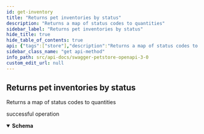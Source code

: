 ```yaml
---
id: get-inventory
title: "Returns pet inventories by status"
description: "Returns a map of status codes to quantities"
sidebar_label: "Returns pet inventories by status"
hide_title: true
hide_table_of_contents: true
api: {"tags":["store"],"description":"Returns a map of status codes to quantities","operationId":"getInventory","responses":{"200":{"description":"successful operation","content":{"application/json":{"schema":{"type":"object","additionalProperties":{"type":"integer","format":"int32"}}}}}},"security":[{"api_key":[]}],"method":"get","path":"/store/inventory","servers":[{"url":"https://petstore3.swagger.io/api/v3"}],"securitySchemes":{"petstore_auth":{"type":"oauth2","flows":{"implicit":{"authorizationUrl":"https://petstore3.swagger.io/oauth/authorize","scopes":{"write:pets":"modify pets in your account","read:pets":"read your pets"}}}},"api_key":{"type":"apiKey","name":"api_key","in":"header"}},"info":{"title":"Swagger Petstore - OpenAPI 3.0","description":"This is a sample Pet Store Server based on the OpenAPI 3.0 specification.  You can find out more about\nSwagger at [https://swagger.io](https://swagger.io). In the third iteration of the pet store, we've switched to the design first approach!\nYou can now help us improve the API whether it's by making changes to the definition itself or to the code.\nThat way, with time, we can improve the API in general, and expose some of the new features in OAS3.\n\n_If you're looking for the Swagger 2.0/OAS 2.0 version of Petstore, then click [here](https://editor.swagger.io/?url=https://petstore.swagger.io/v2/swagger.yaml). Alternatively, you can load via the `Edit > Load Petstore OAS 2.0` menu option!_\n\nSome useful links:\n- [The Pet Store repository](https://github.com/swagger-api/swagger-petstore)\n- [The source API definition for the Pet Store](https://github.com/swagger-api/swagger-petstore/blob/master/src/main/resources/openapi.yaml)","termsOfService":"http://swagger.io/terms/","contact":{"email":"apiteam@swagger.io"},"license":{"name":"Apache 2.0","url":"http://www.apache.org/licenses/LICENSE-2.0.html"},"version":"1.0.11"},"postman":{"name":"Returns pet inventories by status","description":{"content":"Returns a map of status codes to quantities","type":"text/plain"},"url":{"path":["store","inventory"],"host":["{{baseUrl}}"],"query":[],"variable":[]},"header":[{"key":"Accept","value":"application/json"}],"method":"GET","auth":{"type":"apikey","apikey":[{"type":"any","value":"api_key","key":"key"},{"type":"any","value":"<API Key>","key":"value"},{"type":"any","value":"header","key":"in"}]}}}
sidebar_class_name: "get api-method"
info_path: src/api-docs/swagger-petstore-openapi-3-0
custom_edit_url: null
---
```



## Returns pet inventories by status



Returns a map of status codes to quantities

<div><ApiTabs><TabItem label={"200"} value={"200"}><div>

successful operation

</div><div><MimeTabs schemaType={"response"}><TabItem label={"application/json"} value={"application/json"}><SchemaTabs><TabItem label={"Schema"} value={"Schema"}><details style={{}} data-collapsed={false} open={true}><summary style={{"textAlign":"left"}}><strong>Schema</strong></summary><div style={{"textAlign":"left","marginLeft":"1rem"}}></div><ul style={{"marginLeft":"1rem"}}><SchemaItem name={"property name*"} required={false} schemaName={"int32"} qualifierMessage={undefined} schema={{"type":"integer","format":"int32"}} collapsible={false} discriminator={false}></SchemaItem></ul></details></TabItem><TabItem label={"Example (from schema)"} value={"Example (from schema)"}><ResponseSamples responseExample={"{}"} language={"json"}></ResponseSamples></TabItem></SchemaTabs></TabItem></MimeTabs></div></TabItem></ApiTabs></div>
      